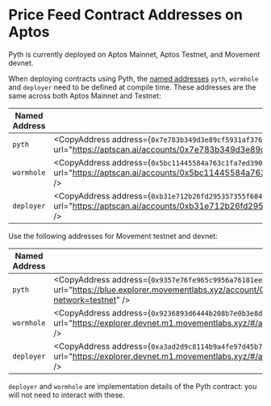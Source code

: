 
# Price Feed Contract Addresses on Aptos

Pyth is currently deployed on Aptos Mainnet, Aptos Testnet, and Movement devnet.

When deploying contracts using Pyth, the [named addresses](https://diem.github.io/move/address.html#named-addresses) `pyth`, `wormhole` and `deployer` need to be defined at compile time. These addresses are the same across both Aptos Mainnet and Testnet:

| Named Address | Value                                                                                                                                                                                               |
| ------------- | --------------------------------------------------------------------------------------------------------------------------------------------------------------------------------------------------- |
| `pyth`        | <CopyAddress address={`0x7e783b349d3e89cf5931af376ebeadbfab855b3fa239b7ada8f5a92fbea6b387`} url="https://aptscan.ai/accounts/0x7e783b349d3e89cf5931af376ebeadbfab855b3fa239b7ada8f5a92fbea6b387" /> |
| `wormhole`    | <CopyAddress address={`0x5bc11445584a763c1fa7ed39081f1b920954da14e04b32440cba863d03e19625`} url="https://aptscan.ai/accounts/0x5bc11445584a763c1fa7ed39081f1b920954da14e04b32440cba863d03e19625" /> |
| `deployer`    | <CopyAddress address={`0xb31e712b26fd295357355f6845e77c888298636609e93bc9b05f0f604049f434`} url="https://aptscan.ai/accounts/0xb31e712b26fd295357355f6845e77c888298636609e93bc9b05f0f604049f434" /> |

Use the following addresses for Movement testnet and devnet:

| Named Address | Value                                                                                                                                                                                                                         |
| ------------- | ----------------------------------------------------------------------------------------------------------------------------------------------------------------------------------------------------------------------------- |
| `pyth`        | <CopyAddress address={`0x9357e76fe965c9956a76181ee49f66d51b7f9c3800182a944ed96be86301e49f`} url="https://blue.explorer.movementlabs.xyz/account/0x9357e76fe965c9956a76181ee49f66d51b7f9c3800182a944ed96be86301e49f?network=testnet" /> |
| `wormhole`    | <CopyAddress address={`0x9236893d6444b208b7e0b3e8d4be4ace90b6d17817ab7d1584e46a33ef5c50c9`} url="https://explorer.devnet.m1.movementlabs.xyz/#/account/0x9236893d6444b208b7e0b3e8d4be4ace90b6d17817ab7d1584e46a33ef5c50c9" /> |
| `deployer`    | <CopyAddress address={`0xa3ad2d9c8114b9a4fe97d45b7a9d3c731148d936b0f5dd396fc20a53a11a70da`} url="https://explorer.devnet.m1.movementlabs.xyz/#/account/0xa3ad2d9c8114b9a4fe97d45b7a9d3c731148d936b0f5dd396fc20a53a11a70da" /> |

`deployer` and `wormhole` are implementation details of the Pyth contract: you will not need to interact with these.
